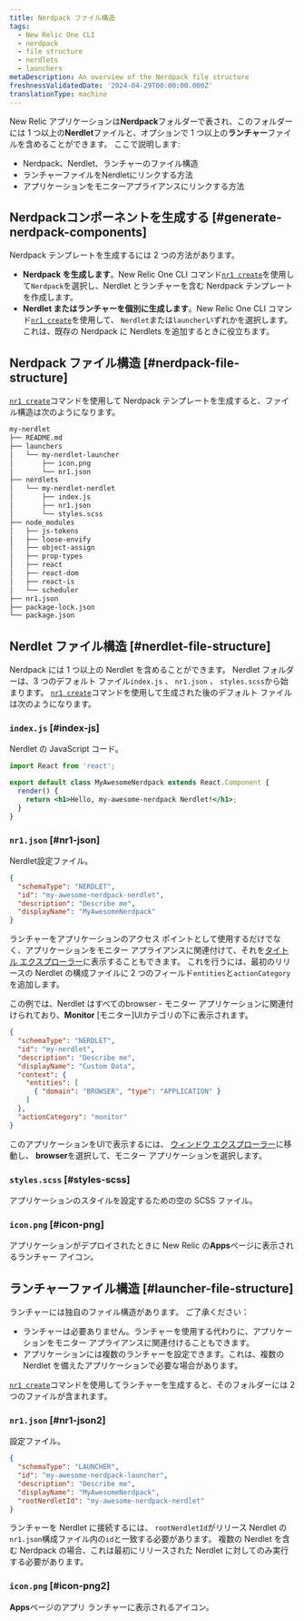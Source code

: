```yaml
---
title: Nerdpack ファイル構造
tags:
  - New Relic One CLI
  - nerdpack
  - file structure
  - nerdlets
  - launchers
metaDescription: An overview of the Nerdpack file structure
freshnessValidatedDate: '2024-04-29T00:00:00.000Z'
translationType: machine
---
```


New Relic アプリケーションは**Nerdpack**フォルダーで表され、このフォルダーには 1 つ以上の**Nerdlet**ファイルと、オプションで 1 つ以上の**ランチャー**ファイルを含めることができます。 ここで説明します:

* Nerdpack、Nerdlet、ランチャーのファイル構造
* ランチャーファイルをNerdletにリンクする方法
* アプリケーションをモニターアプライアンスにリンクする方法

## Nerdpackコンポーネントを生成する [#generate-nerdpack-components]

Nerdpack テンプレートを生成するには 2 つの方法があります。

* **Nerdpack を生成します**。New Relic One CLI コマンド[`nr1 create`](/docs/new-relic-solutions/build-nr-ui/nr1-cli/nr1-common/#nr1-create)を使用して`Nerdpack`を選択し、Nerdlet とランチャーを含む Nerdpack テンプレートを作成します。
* **Nerdlet またはランチャーを個別に生成します**。New Relic One CLI コマンド[`nr1 create`](/docs/new-relic-solutions/build-nr-ui/nr1-cli/nr1-common/#nr1-create)を使用して、 `Nerdlet`または`launcher`いずれかを選択します。 これは、既存の Nerdpack に Nerdlets を追加するときに役立ちます。

## Nerdpack ファイル構造 [#nerdpack-file-structure]

[`nr1 create`](/docs/new-relic-solutions/build-nr-ui/nr1-cli/nr1-common/#nr1-create)コマンドを使用して Nerdpack テンプレートを生成すると、ファイル構造は次のようになります。

```txt copyable=false lineNumbers=false
my-nerdlet
├── README.md
├── launchers
│   └── my-nerdlet-launcher
│       ├── icon.png
│       └── nr1.json
├── nerdlets
│   └── my-nerdlet-nerdlet
│       ├── index.js
│       ├── nr1.json
│       └── styles.scss
├── node_modules
│   ├── js-tokens
│   ├── loose-envify
│   ├── object-assign
│   ├── prop-types
│   ├── react
│   ├── react-dom
│   ├── react-is
│   └── scheduler
├── nr1.json
├── package-lock.json
└── package.json
```

## Nerdlet ファイル構造 [#nerdlet-file-structure]

Nerdpack には 1 つ以上の Nerdlet を含めることができます。 Nerdlet フォルダーは、3 つのデフォルト ファイル`index.js` 、 `nr1.json` 、 `styles.scss`から始まります。 [`nr1 create`](/docs/new-relic-solutions/build-nr-ui/nr1-cli/nr1-common/#nr1-create)コマンドを使用して生成された後のデフォルト ファイルは次のようになります。

### `index.js` [#index-js]

Nerdlet の JavaScript コード。

```jsx copy=false lineNumbers=false
import React from 'react';

export default class MyAwesomeNerdpack extends React.Component {
  render() {
    return <h1>Hello, my-awesome-nerdpack Nerdlet!</h1>;
  }
}
```

### `nr1.json` [#nr1-json]

Nerdlet設定ファイル。

```json copy=false lineNumbers=false
{
  "schemaType": "NERDLET",
  "id": "my-awesome-nerdpack-nerdlet",
  "description": "Describe me",
  "displayName": "MyAwesomeNerdpack"
}
```

ランチャーをアプリケーションのアクセス ポイントとして使用するだけでなく、アプリケーションをモニター アプライアンスに関連付けて、それを[タイトル エクスプローラー](/docs/new-relic-solutions/new-relic-one/core-concepts/new-relic-explorer-view-performance-across-apps-services-hosts/)に表示することもできます。 これを行うには、最初のリリースの Nerdlet の構成ファイルに 2 つのフィールド`entities`と`actionCategory`を追加します。

この例では、Nerdlet はすべてのbrowser - モニター アプリケーションに関連付けられており、**Monitor** \[モニター]UIカテゴリの下に表示されます。

```json copy=false lineNumbers=false
{
  "schemaType": "NERDLET",
  "id": "my-nerdlet",
  "description": "Describe me",
  "displayName": "Custom Data",
  "context": {
    "entities": [
      { "domain": "BROWSER", "type": "APPLICATION" }
    ]
  },
  "actionCategory": "monitor"
}
```

このアプリケーションをUIで表示するには、 [ウィンドウ エクスプローラー](/docs/new-relic-solutions/new-relic-one/core-concepts/new-relic-explorer-view-performance-across-apps-services-hosts/)に移動し、 **browser**を選択して、モニター アプリケーションを選択します。

### `styles.scss` [#styles-scss]

アプリケーションのスタイルを設定するための空の SCSS ファイル。

### `icon.png` [#icon-png]

アプリケーションがデプロイされたときに New Relic の**Apps**ページに表示されるランチャー アイコン。

## ランチャーファイル構造 [#launcher-file-structure]

ランチャーには独自のファイル構造があります。 ご了承ください：

* ランチャーは必要ありません。ランチャーを使用する代わりに、アプリケーションをモニター アプライアンスに関連付けることもできます。
* アプリケーションには複数のランチャーを設定できます。これは、複数の Nerdlet を備えたアプリケーションで必要な場合があります。

[`nr1 create`](/docs/new-relic-solutions/build-nr-ui/nr1-cli/nr1-common/#nr1-create)コマンドを使用してランチャーを生成すると、そのフォルダーには 2 つのファイルが含まれます。

### `nr1.json` [#nr1-json2]

設定ファイル。

```json copy=false lineNumbers=false
{
  "schemaType": "LAUNCHER",
  "id": "my-awesome-nerdpack-launcher",
  "description": "Describe me",
  "displayName": "MyAwesomeNerdpack",
  "rootNerdletId": "my-awesome-nerdpack-nerdlet"
}
```

ランチャーを Nerdlet に接続するには、 `rootNerdletId`がリリース Nerdlet の`nr1.json`構成ファイル内の`id`と一致する必要があります。 複数の Nerdlet を含む Nerdpack の場合、これは最初にリリースされた Nerdlet に対してのみ実行する必要があります。

### `icon.png` [#icon-png2]

**Apps**ページのアプリ ランチャーに表示されるアイコン。